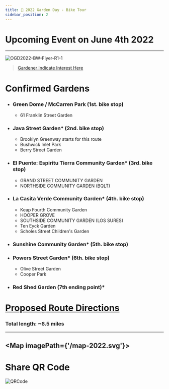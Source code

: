 ```yaml
---
title: 📅 2022 Garden Day - Bike Tour
sidebar_position: 2
---
```

# Upcoming Event on June 4th 2022 
---

![OGD2022-BW-Flyer-R1-_1_](https://user-images.githubusercontent.com/22154417/161403097-76a5e3a6-8f1f-46e1-93e9-b3c517ae6390.png)

> [Gardener Indicate Interest Here](https://docs.google.com/forms/d/e/1FAIpQLSdQ9Zseb1n3AU3Oep4GbkspgEc8hbi9WxOAlnr3p7L8kblpRA/viewform)

# Confirmed Gardens

+ ### Green Dome / McCarren Park (1st. bike stop)
    + 61 Franklin Street Garden
+ ### Java Street Garden* (2nd. bike stop)
    + Brooklyn Greenway starts for this route 
    + Bushwick Inlet Park
    + Berry Street Garden 
+ ### El Puente: Espiritu Tierra Community Garden*  (3rd. bike stop)
    + GRAND STREET COMMUNITY GARDEN
    + NORTHSIDE COMMUNITY GARDEN (BQLT)
+ ### La Casita Verde Community Garden* (4th. bike stop)
    + Keap Fourth Community Garden
    + HOOPER GROVE
    + SOUTHSIDE COMMUNITY GARDEN (LOS SURES)
    + Ten Eyck Garden
    + Scholes Street Children's Garden
+ ### Sunshine Community Garden* (5th. bike stop)
+ ### Powers Street Garden* (6th. bike stop)
    + Olive Street Garden 
    + Cooper Park 
+ ### Red Shed Garden (7th ending point)*

# [Proposed Route Directions](https://www.google.com/maps/@40.7157659,-73.9608142,14z/data=!4m2!6m1!1s17nYSWAgDGQOHC7chBfvalj1UAhuKJMlj?authuser=1)
### Total length: ~6.5 miles 

---

<Map imagePath={'/map-2022.svg'}>
    <GreenDome/>
    <Franklin/>
    <JavaSt/>
    <BerrySt/>
    <ElPuente/>
    <LaCasita/>
    <KeapFourth/>
    <TenEyck/>
    <Sunshine/>
    <Olive/>
    <Powers/>
    <RedShed/>
</Map>
---

# Share QR Code
![QRCode](/ShareQR2022.png)



